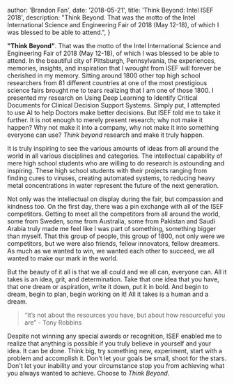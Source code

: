 
  author: 'Brandon Fan',
  date: '2018-05-21',
  title: 'Think Beyond: Intel ISEF 2018',
  description:
    "Think Beyond. That was the motto of the Intel International Science and Engineering Fair of 2018 (May 12-18), of which I was blessed to be able to attend.",
}



**"Think Beyond"**. That was the motto of the Intel International Science and Engineering Fair of 2018 (May 12-18), of which I was blessed to be able to attend. In the beautiful city of Pittsburgh, Pennsylvania, the experiences, memories, insights, and inspiration that I wrought from ISEF will forever be cherished in my memory. Sitting around 1800 other top high school researchers from 81 different countries at one of the most prestigious science fairs brought me to tears realizing that I am one of those 1800. I presented my research on Using Deep Learning to Identify Critical Documents for Clinical Decision Support Systems. Simply put, I attempted to use AI to help Doctors make better decisions. But ISEF told me to take it further. It is not enough to merely present research; why not make it happen? Why not make it into a company, why not make it into something everyone can use? _Think beyond_ research and make it truly happen.

It is truly inspiring to see the various amounts of ideas from all around the world in all various disciplines and categories. The intellectual capability of mere high school students who are willing to do research is astounding and inspiring. These high school students with their projects ranging from finding cures to viruses, creating automated systems, to reducing heavy metal concentrations in water represent the future of the next generation.

Not only was the intellectual on display during the fair, but compassion and kindness too. On the first day, there was a pin exchange with all of the ISEF competitors. Getting to meet all the competitors from all around the world, some from Sweden, some from Australia, some from Pakistan and Saudi Arabia truly made me feel like I was part of something, something bigger than myself. That this group of people, this group of 1800, not only were we competitors, but we were also friends, fellow innovators, fellow dreamers. As much as we wanted to win, we wanted each other to succeed, we all wanted to make our mark in the world.

But the beauty of it all is that we all could and we all can, everyone can. All it takes is an idea, grit, and determination. Take that one idea that you have, that one dream or aspiration, write it down, put it in bold. And begin to dream, begin to plan, begin working on it! All it takes is a human and a dream.

> “It’s not about the resources you have, but about how resourceful you are” - Tony Robbins

Despite not winning any special awards or recognition, ISEF enabled me to realize that anything is possible if you truly believe in yourself and your idea. It can be done. Think big, try something new, experiment, start with a problem and accomplish it. Don't let your goals be small, shoot for the stars. Don't let your inability and your circumstance stop you from achieving what you always wanted to achieve. Choose to _Think Beyond._
